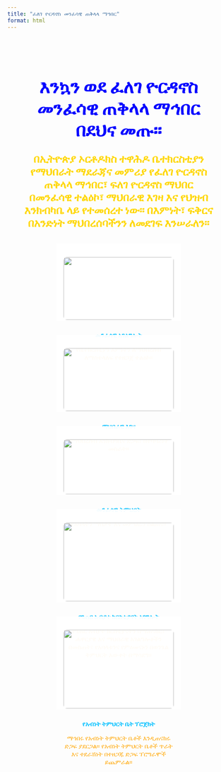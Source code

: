 ```yaml
---
title: "ፈለገ ዮርዳኖስ መንፈሳዊ ጠቅላላ ማኅበር"
format: html
---
```


<!-- ✅ Background Slideshow -->
<div class="background-slideshow">
  <div class="slide slide1"></div>
  <div class="slide slide2"></div>
  <div class="slide slide3"></div>
</div>

<!-- ✅ Main Content -->
<main class="hero-section">

<h1>እንኳን ወደ ፈለገ ዮርዳኖስ መንፈሳዊ ጠቅላላ ማኅበር በደህና መጡ።</h1>

<p class="highlight">
በኢትዮጵያ ኦርቶዶክስ ተዋሕዶ ቤተክርስቲያን የማህበራት ማደራጃና መምሪያ የፈለገ ዮርዳኖስ ጠቅላላ ማኅበር፣
  ፍለገ ዮርዳኖስ ማህበር በመንፈሳዊ ተልዕኮ፣ ማህበራዊ እገዛ እና የህዝብ እንክብካቤ ላይ የተመሰረተ ነው።
  በእምነት፣ ፍቅርና በአንድነት ማህበረሰባችንን ለመደገፍ እንሠራለን።
</p>

::: {.project-gallery}

::: {.project-item}
![](images/sebket.jpg){.project-img}

**መንፈሳዊ አገልግሎት**  

የቤተክርስቲያን እምነትን ለማህበረሰብ ለማስተላለፍ የተዘጋጀ ተልዕኮ።
:::

::: {.project-item}
![](images/community_support.png){.project-img}

**ማህበራዊ እገዛ**  

የማህበረሰብ እንክብካቤና ድጋፍ፣ በተባባሪነት መስራት።
:::

::: {.project-item}
![](images/event2.jpg){.project-img}

**መንፈሳዊ ትምህርት**  

የአባላትን ማበቃት እና መምህራን ስልጠና።
:::

::: {.project-item}
![](images/village_church.jpg){.project-img}

**የገጠር አብያተ ክርስቲያናት አገግሎት** 

የገጠር አብያተ ክርስቲያናትን በማጠናከር፣ ሐዋርያዊ እና ማህበራዊ አገልግሎቶችን በመስጠት፣ የአባላቱንና የምዕመናኑን በወንጌል ትምህርት እውቀት በማሳደግ።
:::

::: {.project-item}
![](images/abenet.jpg){.project-img}

**የአብነት ትምህርት ቤት ፕሮጀክት**

ማኅበሩ የአብነት ትምህርት ቤቶች እንዲጠናከሩ ድጋፍ ያደርጋል። የአብነት ትምህርት ቤቶች ጥራት እና ተደራሽነት በተዘጋጁ ድጋፍ ፕሮግራሞች ይጨምራል።
:::


:::

</main>

<style>
.background-slideshow {
  position: fixed;
  top: 0; left: 0;
  width: 100%; height: 100%;
  overflow: hidden;
  z-index: -1;
}
.slide {
  position: absolute;
  width: 100%; height: 100%;
  background-size: cover;
  background-position: center;
  opacity: 0;
  animation: fade 15s infinite;
}
.slide1 { background-image: url('images/slide1.jpg'); animation-delay: 0s; }
.slide2 { background-image: url('images/slide2.jpg'); animation-delay: 5s; }
.slide3 { background-image: url('images/slide3.jpg'); animation-delay: 10s; }

@keyframes fade {
  0%, 33%, 100% { opacity: 0; }
  10%, 25% { opacity: 1; }
}

.hero-section {
  position: relative;
  z-index: 1;
  padding: 2rem;
  color: #FFC107;
  text-align: center;
}

.hero-section h1 {
  font-size: 2.5rem;
  font-weight: 800;
  color: blue
}

.highlight {
  font-size: 1.5rem;
  font-weight: 700;
  color: gold; 
}

.description {
  font-size: 1.1rem;
  max-width: 800px;
  margin: 1rem auto 0;
  color: orange;
}

.project-gallery {
  display: flex;
  justify-content: center;
  flex-wrap: wrap;
  gap: 2rem;
  margin-top: 2rem;
}

.project-item {
  flex: 0 0 250px;
  background: rgba(255, 255, 255, 0.95);
  border: 2px solid #996633 
  border-radius: 8px;
  padding: 1rem;
  text-align: center;
  color: orange;
}

.project-item strong {
  color: #00BFFF; /* electric blue headings */
}

.project-img {
  width: 100%;
  height: auto;
  max-height: 180px;
  object-fit: contain;
  border-radius: 8px;
  margin-bottom: 0.75rem;
}
</style>

